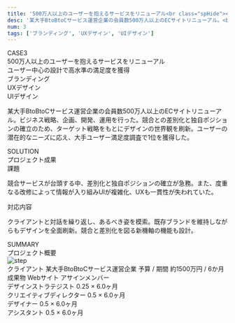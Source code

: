 ```yaml
---
title: '500万人以上のユーザーを抱えるサービスをリニューアル<br class="spHide"><span class="sp--period"></span>ユーザー中心の設計で高水準の満足度を獲得'
desc: '某大手BtoBtoCサービス運営企業の会員数500万人以上のECサイトリニューアル。<br class="spHide"><span class="bold">ビジネス戦略、企画、開発、運用</span>を行った。'
num: 3
tags: ['ブランディング', 'UXデザイン', 'UIデザイン']
---
```



<div class="aboutArea">
  <div class="aboutSet">
    <div class="label">CASE<span class="bold">3</span></div>
    <div class="title">
      500万人以上のユーザーを抱えるサービスをリニューアル<br />
      ユーザー中心の設計で高水準の満足度を獲得
    </div>
    <div class="tagSet">
      <div class="tagSetWrap">
        <div class="tagCell">
          <span class="tag">ブランディング</span>
        </div>
        <div class="tagCell">
          <span class="tag">UXデザイン</span>
        </div>
        <div class="tagCell">
          <span class="tag">UIデザイン</span>
        </div>
      </div>
    </div>
  </div>
  <div class="imgSet">
    <img src="/imageFile/works_catch003.svg" alt="" class="workImg" />
  </div>
</div>
<p class="description">
  某大手BtoBtoCサービス運営企業の会員数500万人以上のECサイトリニューアル。ビジネス戦略、企画、開発、運用を行った。競合との差別化と独自ポジションの確立のため、ターゲット戦略をもとにデザインの世界観を刷新。ユーザーの潜在的なニーズに応え、大手ユーザー満足度調査で1位を獲得した。
</p>
<div class="descArea">
  <div class="descSet descSet--solution">
    <div class="titleSet">
      <div class="title">SOLUTION</div>
      <div class="rubi rubi--left">プロジェクト成果</div>
    </div>
    <div class="data">
      <div class="processSet">
        <div class="process">
          <span class="label">課題</span>
          <p class="detail">競合サービスが台頭する中、差別化と独自ポジションの確立が急務。また、度重なる改修によって情報が入り組みUIが複雑化、UXも一貫性が失われていた。</p>
        </div>
        <div class="process">
          <span class="label">対応内容</span>
          <p class="detail">クライアントと対話を繰り返し、あるべき姿を模索。既存ブランドを維持しながらもデザインを全面刷新。競合と差別化を図る新機軸の機能も設計。</p>
        </div>
      </div>
    </div>
  </div>
  <div class="descSet descSet--summary">
    <div class="titleSet">
      <div class="title">SUMMARY</div>
      <div class="rubi rubi--right">プロジェクト概要</div>
    </div>
    <div class="data">
      <div class="stepSet">
        <picture>
          <source srcset="imageFile/modal_work_summary_pc003.svg" media="(min-width: 800px)" class="catchImg" />
          <img src="/imageFile/modal_work_summary_sp003.svg" alt="step" class="catchImg--sp" />
        </picture>
      </div>
      <div class="captionSet">
        <span class="caption">
          <span class="label">クライアント</span>
          <span class="detail">某大手BtoBtoCサービス運営企業</span>
        </span>
        <span class="caption">
          <span class="label">予算 / 期間</span>
          <span class="detail">約1500万円 / 6か月</span>
        </span>
        <span class="caption">
          <span class="label">成果物</span>
          <span class="detail">Webサイト</span>
        </span>
        <span class="caption caption--asign">
          <span class="label">アサインメンバー</span>
          <div class="memberSet">
            <div class="member">
              <div class="imgCell imgCell--ogose"></div>
              <div class="textCell">
                <span class="position">デザインストラテジスト</span>
                <span class="asign">0.25 × 6.0ヶ月</span>
              </div>
            </div>
            <div class="member">
              <div class="imgCell imgCell--ishigame"></div>
              <div class="textCell">
                <span class="position">クリエイティブディレクター</span>
                <span class="asign">0.5 × 6.0ヶ月</span>
              </div>
            </div>
            <div class="member">
              <div class="imgCell imgCell--hayashi"></div>
              <div class="textCell">
                <span class="position">デザイナー</span>
                <span class="asign">0.5 × 6.0ヶ月</span>
              </div>
            </div>
            <div class="member">
              <div class="imgCell imgCell--hagimori"></div>
              <div class="textCell">
                <span class="position">アシスタント</span>
                <span class="asign">0.5 × 6.0ヶ月</span>
              </div>
            </div>
          </div>
        </span>
      </div>
    </div>
  </div>
</div>
